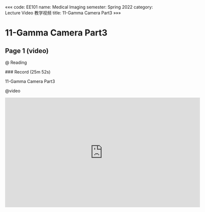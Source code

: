 «««
code: EE101
name: Medical Imaging
semester: Spring 2022
category: Lecture Video 教学视频
title: 11-Gamma Camera Part3
»»»

# 11-Gamma Camera Part3

## Page 1 (video)

@ Reading

<div class="markdown-body">
### Record (25m 52s)

11-Gamma Camera Part3
</div>

@video

<iframe src="https://sbbrisk.com/e/xk7kmvi36i25.html" frameborder=0 marginwidth=0 marginheight=0 scrolling=no width=640 height=360 allowfullscreen></iframe>
